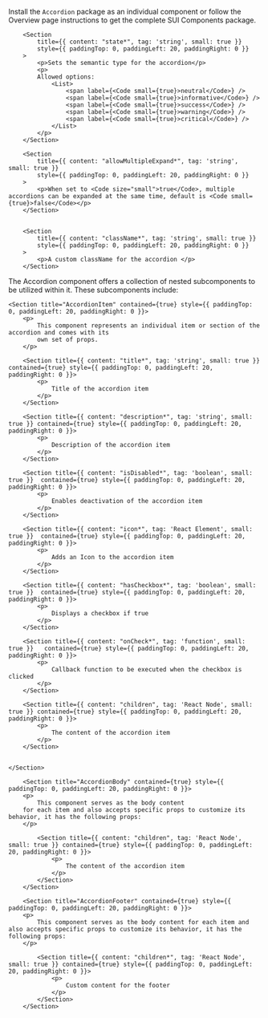 
<Section
	title="Installation"
	contained={true}
	style={{ paddingTop: 20, paddingBottom: 0 }}
>
	<p>
		Install the <Code small={true}>Accordion</Code> package as an individual
		component or follow the Overview page instructions to get the complete SUI
		Components package.
	</p>
</Section>

<Section title="Props" border={true}>

    	<Section
    		title={{ content: "state*", tag: 'string', small: true }}
    		style={{ paddingTop: 0, paddingLeft: 20, paddingRight: 0 }}
    	>
    		<p>Sets the semantic type for the accordion</p>
    		<p>
    		Allowed options:
    			<List>
    				<span label={<Code small={true}>neutral</Code>} />
    				<span label={<Code small={true}>informative</Code>} />
    				<span label={<Code small={true}>success</Code>} />
    				<span label={<Code small={true}>warning</Code>} />
    				<span label={<Code small={true}>critical</Code>} />
    			</List>
    		</p>
    	</Section>

		<Section
    		title={{ content: "allowMultipleExpand*", tag: 'string', small: true }}
    		style={{ paddingTop: 0, paddingLeft: 20, paddingRight: 0 }}
    	>
    		<p>When set to <Code size="small">true</Code>, multiple accordions can be expanded at the same time, default is <Code small={true}>false</Code></p>
    	</Section>


    	<Section
    		title={{ content: "className*", tag: 'string', small: true }}
    		style={{ paddingTop: 0, paddingLeft: 20, paddingRight: 0 }}
    	>
    		<p>A custom className for the accordion </p>
    	</Section>

</Section>

<Section
	title="Sub Components"
	contained={true}
	style={{ paddingTop: 30, paddingBottom: 0 }}
>
		<p>The Accordion component offers a collection of nested subcomponents to be utilized within it. These subcomponents include:</p>

    <Section title="AccordionItem" contained={true} style={{ paddingTop: 0, paddingLeft: 20, paddingRight: 0 }}>
    	<p>
    		This component represents an individual item or section of the accordion and comes with its
    		own set of props.
    	</p>

    	<Section title={{ content: "title*", tag: 'string', small: true }} contained={true} style={{ paddingTop: 0, paddingLeft: 20, paddingRight: 0 }}>
    		<p>
    			Title of the accordion item
    		</p>
    	</Section>

    	<Section title={{ content: "description*", tag: 'string', small: true }} contained={true} style={{ paddingTop: 0, paddingLeft: 20, paddingRight: 0 }}>
    		<p>
    			Description of the accordion item
    		</p>
    	</Section>

    	<Section title={{ content: "isDisabled*", tag: 'boolean', small: true }}  contained={true} style={{ paddingTop: 0, paddingLeft: 20, paddingRight: 0 }}>
    		<p>
    			Enables deactivation of the accordion item
    		</p>
    	</Section>

    	<Section title={{ content: "icon*", tag: 'React Element', small: true }}  contained={true} style={{ paddingTop: 0, paddingLeft: 20, paddingRight: 0 }}>
    		<p>
    			Adds an Icon to the accordion item
    		</p>
    	</Section>

    	<Section title={{ content: "hasCheckbox*", tag: 'boolean', small: true }}  contained={true} style={{ paddingTop: 0, paddingLeft: 20, paddingRight: 0 }}>
    		<p>
    			Displays a checkbox if true
    		</p>
    	</Section>

    	<Section title={{ content: "onCheck*", tag: 'function', small: true }}   contained={true} style={{ paddingTop: 0, paddingLeft: 20, paddingRight: 0 }}>
    		<p>
    			Callback function to be executed when the checkbox is clicked
    		</p>
    	</Section>

    	<Section title={{ content: "children", tag: 'React Node', small: true }} contained={true} style={{ paddingTop: 0, paddingLeft: 20, paddingRight: 0 }}>
    		<p>
    			The content of the accordion item
    		</p>
    	</Section>


    </Section>

    	<Section title="AccordionBody" contained={true} style={{ paddingTop: 0, paddingLeft: 20, paddingRight: 0 }}>
    	<p>
    		This component serves as the body content
    	for each item and also accepts specific props to customize its behavior, it has the following props:
    	</p>

    		<Section title={{ content: "children", tag: 'React Node', small: true }} contained={true} style={{ paddingTop: 0, paddingLeft: 20, paddingRight: 0 }}>
    			<p>
    				The content of the accordion item
    			</p>
    		</Section>
    	</Section>

    	<Section title="AccordionFooter" contained={true} style={{ paddingTop: 0, paddingLeft: 20, paddingRight: 0 }}>
    	<p>
    		This component serves as the body content for each item and also accepts specific props to customize its behavior, it has the following props:
    	</p>

    		<Section title={{ content: "children*", tag: 'React Node', small: true }} contained={true} style={{ paddingTop: 0, paddingLeft: 20, paddingRight: 0 }}>
    			<p>
    				Custom content for the footer
    			</p>
    		</Section>
    	</Section>

</Section>
